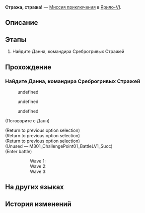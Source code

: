 {{Дополнить|Диалоги.}}
{{Миссия Инфобокс
|id              = 2011102
|Название        = 
|Изображение     = Миссия Освоения Стража, стража!.png
|Тип             = Миссия приключения
|События         = 
|Глава           = 
|Условия         = 
|Персонажи       = Данн; Первопроходец
|СтартЛокация    = [[Ярило-VI]] — [[Запретная зона Среброгривых Стражей]]
|Локации         = Запретная зона Среброгривых Стражей
|Предыдущая      = 
|Следующая       = 
|Награды         = 
}}
'''Стража, стража!''' — [[Миссия приключения]] в [[Ярило-VI]].

==Описание==
{{Описание|<!--официальное описание из Перекрёстка судеб-->}}

==Этапы==
# Найдите Данна, командира Среброгривых Стражей

==Прохождение==
{{Дополнить}}


===Найдите Данна, командира Среброгривых Стражей===
{{Описание миссии|локация=Запретная зона Среброгривых Стражей|Говорят, что некий командир из Запретной зоны Среброгривых Стражей ищет неординарную и хорошо одетую группу чужаков. В какой-то момент часть солдат, размещённая в Запретной зоне, потеряла сознание... В том числе и командир.<br />Он хочет отомстить? Или он впечатлён вашими навыками и хочет стать вашим учеником? Интуиция подсказывает, что последнее маловероятно, но возможно.<br />Вы можете нанести ему визит лично. Только помните, в этот раз вам следует быть осторожнее.}}
{{Диалог Начало}}
<!--Unknown TalkSentence: 401120101-->
:{{Диалог}} undefined
:{{Диалог}} undefined
<!--Unknown TalkSentence: 401120103-->
:{{Диалог}} undefined
<!--Unknown TalkSentence: 401120107-->

;(Поговорите с Данн)
<!--Unknown TalkSentence: 501029818-->
;(Return to previous option selection)
;(Return to previous option selection)
;(Return to previous option selection)
;(Unused &mdash; M301_ChallengePoint01_BattleLV1_Succ)
;(Enter battle)
:::Wave 1: {{Enemy List|Солдат Среброгривых Стражей*2; Стрелок Среброгривых Стражей*1}}
:::Wave 2: {{Enemy List|Солдат Среброгривых Стражей*1; Стрелок Среброгривых Стражей*2}}
:::Wave 3: {{Enemy List|Солдат Среброгривых Стражей*1; Лейтенант Среброгривых Стражей*1; Стрелок Среброгривых Стражей*1}}
<!--Unknown TalkSentence: 401120126-->
<!--Unknown TalkSentence: 401120127-->
<!--Unknown TalkSentence: 401120128-->
<!--Unknown TalkSentence: 401120129-->
<!--Unknown TalkSentence: 401120130-->
{{Диалог Конец}}

==На других языках==
{{На других языках
|en   = Guards, Guards!
|zhs  = 卫兵！卫兵！
|zht  = 衛兵！衛兵！
|ja   = 衛兵！衛兵！
|ko   = 병사! 병사!
|es   = ¡Guardias! ¡Guardias!
|fr   = Gardes, gardes&nbsp;!
|ru   = Стража, стража!
|th   = ทหาร! ทหาร!
|vi   = Vệ Binh! Vệ Binh!
|de   = Wachen, Wachen!
|id   = Guard! Guard!
|pt   = Guardas, Guardas!
}}

==История изменений==
{{История изменений|2.7}}

